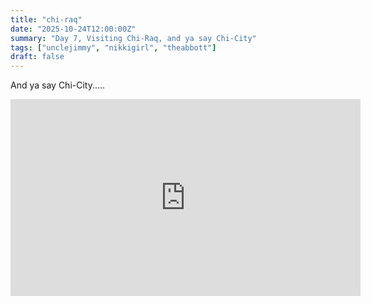 ```yaml
---
title: "chi-raq"
date: "2025-10-24T12:00:00Z"
summary: "Day 7, Visiting Chi-Raq, and ya say Chi-City"
tags: ["unclejimmy", "nikkigirl", "theabbott"]
draft: false
---
```


And ya say Chi-City.....

<iframe
  width="560"
  height="315"
  src="https://www.youtube-nocookie.com/embed/4fpHqQWlDiA"
  title="YouTube video player"
  frameBorder="0"
  allow="accelerometer; autoplay; clipboard-write; encrypted-media; gyroscope; picture-in-picture"
  allowFullScreen
/>

la la la la la laaaaaa la la la la la la la laa laa

---

Minimal blog boi today. Taking a roadtrip down to the United Center to see Nate Bargatze on his <a href="https://www.amazon.com/Big-Dumb-Eyes-Stories-Simpler/dp/1538768461" target="_blank" rel="noopener noreferrer">Big Dumb Eyes</a> with nikkigirl.

One love.
